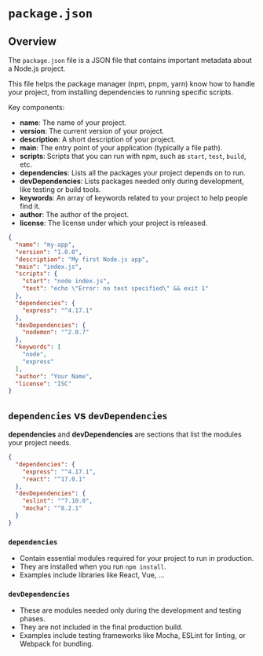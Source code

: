 # `package.json`

## Overview

The `package.json` file is a JSON file that contains important metadata about a Node.js project.

This file helps the package manager (npm, pnpm, yarn) know how to handle your project, from installing dependencies to running specific scripts.

Key components:

- **name**: The name of your project.
- **version**: The current version of your project.
- **description**: A short description of your project.
- **main**: The entry point of your application (typically a file path).
- **scripts**: Scripts that you can run with npm, such as `start`, `test`, `build`, etc.
- **dependencies**: Lists all the packages your project depends on to run.
- **devDependencies**: Lists packages needed only during development, like testing or build tools.
- **keywords**: An array of keywords related to your project to help people find it.
- **author**: The author of the project.
- **license**: The license under which your project is released.

```json filename="package.json"
{
  "name": "my-app",
  "version": "1.0.0",
  "description": "My first Node.js app",
  "main": "index.js",
  "scripts": {
    "start": "node index.js",
    "test": "echo \"Error: no test specified\" && exit 1"
  },
  "dependencies": {
    "express": "^4.17.1"
  },
  "devDependencies": {
    "nodemon": "^2.0.7"
  },
  "keywords": [
    "node",
    "express"
  ],
  "author": "Your Name",
  "license": "ISC"
}
```


## `dependencies` vs `devDependencies`

**dependencies** and **devDependencies** are sections that list the modules your project needs.

```json
{
  "dependencies": {
    "express": "^4.17.1",
    "react": "^17.0.1"
  },
  "devDependencies": {
    "eslint": "^7.10.0",
    "mocha": "^8.2.1"
  }
}
```


### `dependencies`
- Contain essential modules required for your project to run in production.
- They are installed when you run `npm install`.
- Examples include libraries like React, Vue, ...

### `devDependencies`
- These are modules needed only during the development and testing phases.
- They are not included in the final production build.
- Examples include testing frameworks like Mocha, ESLint for linting, or Webpack for bundling.
